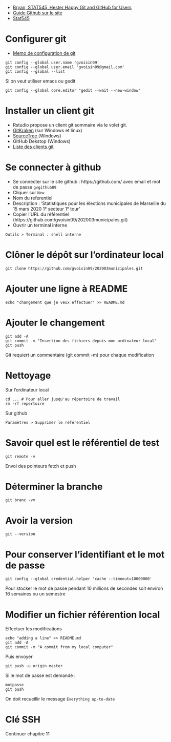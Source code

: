 
* <a href='https://happygitwithr.com/'>Bryan, STAT545, Hester Happy Git and GitHub for Users</a>
* <a href='https://guides.github.com/activities/hello-world/'>Guide Github sur le site</a>
* <a href='https://stat545.com/'>Stat545 </a>

#  Configurer git


* <a href='http://swcarpentry.github.io/git-novice/02-setup/index.html'>Memo de configuration de git</a>
```
git config --global user.name 'gvoisin09'
git config --global user.email 'gvoisin09@gmail.com'
git config --global --list
```

Si on veut utiliser emacs ou gedit

```
git config --global core.editor "gedit --wait --new-window"

```

#  Installer un client git

* Rstudio propose un client git sommaire via le volet git. 
* <a href='https://www.gitkraken.com/?utm_expid=.W2nHbF0ARIqaOuS7QxW-pA.0&utm_referrer=https%3A%2F%2Fhappygitwithr.com%2Fgit-client.html'>GitKraken</a> (sur Windows et linux)
* <a href='https://www.sourcetreeapp.com/'>SourceTree </a>(Windows)
* GitHub Dekstop (Windows)
* <a href='https://git-scm.com/downloads/guis'>Liste des clients git</a>


#  Se connecter à github

* Se connecter sur le site github : https://github.com/ avec email et mot de passe `gvgithub09`
* Cliquer sur `New`
* Nom du referentiel
* Description : 'Statistiques pour les élections municipales de Marseille du 15 mars 2020 1° secteur 1° tour'
* Copier l'URL du référentiel (https://github.com/gvoisin09/202003municipales.git)
* Ouvrir un terminal interne
```
Outils > Terminal : shell interne 

```
#  Clôner le dépôt sur l'ordinateur local
```
git clone https://github.com/gvoisin09/202003municipales.git
```

# Ajouter une ligne à README

```
echo "changement que je veux effectuer" >> README.md
```

# Ajouter le changement

```
git add -A
git commit -m "Insertion des fichiers depuis mon ordinateur local"
git push
```
Git requiert un commentaire (git commit -m) pour chaque modification 

# Nettoyage

Sur l'ordinateur local
```
cd ... # Pour aller jusqu'au répertoire de travail
rm -rf repertoire
```
Sur github
```
Paramètres > Supprimer le référentiel
```
# Savoir quel est le référentiel de test

```
git remote -v
```
Envoi des pointeurs fetch et push

# Déterminer la branche

```
git branc -vv
```
# Avoir la version 

```
git --version
```
# Pour conserver l'identifiant et le mot de passe

```
git config --global credential.helper 'cache --timeout=10000000'
```
Pour stocker le mot de passe pendant 10 millions de secondes soit environ 16 semaines ou un semestre

# Modifier un fichier référention local

Effectuer les modifications
```
echo "adding a line" >> README.md
git add -A
git commit -m "A commit from my local computer"
```
Puis envoyer
```
git push -u origin master
```
Si le mot de passe est demandé : 
```
motpasse
git push
```
On doit recueillir le message `Everything up-to-date`

# Clé SSH

Continuer chapitre 11
